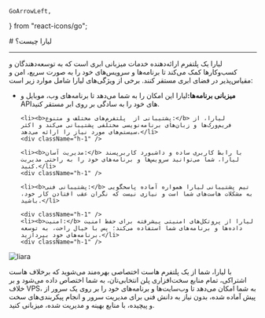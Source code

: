     GoArrowLeft,
} from "react-icons/go";


<Layout>
<Head>
<title>لیارا در یک نگاه</title>
<meta property="og:title" content="مستندات خدمات رایانش ابری لیارا" />
<meta property="og:description" content="مستندات مربوط به آشنایی با لیارا"  />
<meta property="og:image" content="https://files.liara.ir/liara/logos/liara-poster.jpg" />
</Head>
# لیارا چیست؟

<hr className="mb-2" />

لیارا یک پلتفرم ارائه‌دهنده خدمات میزبانی ابری است که به توسعه‌دهندگان و کسب‌وکارها کمک می‌کند تا برنامه‌ها و سرویس‌های خود را به صورت سریع، امن و مقیاس‌پذیر در فضای ابری مستقر کنند. برخی از ویژگی‌های لیارا شامل موارد زیر است:

<div className="h-4" />
<ul>
    <li><b>میزبانی برنامه‌ها:</b>لیارا این امکان را به شما می‌دهد تا برنامه‌های وب، موبایل و APIهای خود را به سادگی بر روی ابر مستقر کنید. </li>
    <div className="h-1" />
    
    <li><b>پشتیبانی از  پلتفرم‌های مختلف و متنوع:</b> لیارا، از فریم‌ورک‌ها و زبان‌های برنامه‌نویسی مختلفی پشتیبانی می‌کند و اکثر سیستم‌های مورد نیاز را ارائه می‌دهد.</li>
    <div className="h-1" />
    
    <li><b>مدیریت آسان:</b> با رابط کاربری ساده و داشبورد کاربرپسند لیارا، شما می‌توانید سرویس‌ها و برنامه‌های خود را به راحتی مدیریت کنید.</li>
    <div className="h-1" />
    
    <li><b>پشتیبانی فنی:</b> تیم پشتیبانی لیارا همواره آماده پاسخگویی به مشکلات هاست‌های شما است و نیازی نیست که نگران عقب افتادن کار خود، باشید.</li>
    
    <div className="h-1" />
    <li><b>امنیت:</b> لیارا از پروتکل‌های امنیتی پیشرفته برای حفظ امنیت داده‌ها و برنامه‌های شما استفاده می‌کند؛ پس با خیال راحت، به توسعه برنامه‌های خود بپردازید.</li>
    <div className="h-1" />
</ul>

<div className="h-4" />
<img src="https://files.liara.ir/liara/docs/liara-main-page.png" alt="liara"/>

<Section id="liara-hosting-system" title="سیستم هاستینگ لیارا" />

با لیارا، شما از یک پلتفرم هاست اختصاصی بهره‌مند می‌شوید که برخلاف هاست اشتراکی، تمام منابع سخت‌افزاری پلن انتخابی‌تان، به شما اختصاص داده می‌شود و بر خلاف VPS،
به شما امکان می‌دهد تا وب‌سایت‌ها و برنامه‌های خود را بر روی یک سرور از پیش آماده شده، بدون نیاز به دانش فنی برای مدیریت سرور و انجام پیکربندی‌های سخت و پیچیده، با منابع بهینه و مدیریت شده، میزبانی کنید.
</Layout>